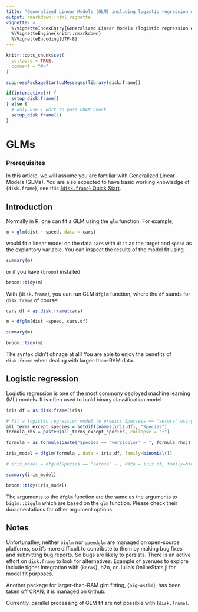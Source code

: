 ```yaml
---
title: "Generalized Linear Models (GLM) including logistic regression with disk.frame"
output: rmarkdown::html_vignette
vignette: >
  %\VignetteIndexEntry{Generalized Linear Models (logistic regression etc) with disk.frame}
  %\VignetteEngine{knitr::rmarkdown}
  %\VignetteEncoding{UTF-8}
---
```


```r
knitr::opts_chunk$set(
  collapse = TRUE,
  comment = "#>"
)
```

```r
suppressPackageStartupMessages(library(disk.frame))

if(interactive()) {
  setup_disk.frame() 
} else {
  # only use 1 work to pass CRAN check
  setup_disk.frame(1)
}

```

# GLMs

### Prerequisites
In this article, we will assume you are familiar with Generalized Linear Models (GLMs). You are also expected to have basic working knowledge of {`disk.frame`}, see this [{`disk.frame`} Quick Start](http://diskframe.com/articles/intro-disk-frame.html). 

## Introduction
Normally in R, one can fit a GLM using the `glm` function. For example,

```r
m = glm(dist ~ speed, data = cars)
```

would fit a linear model on the data `cars` with `dist` as the target and `speed` as the explantory variable. You can inspect the results of the model fit using

```r
summary(m)
```

or if you have {`broom`} installed

```r
broom::tidy(m)
```

With {`disk.frame`}, you can run GLM `dfglm` function, where the `df` stands for `disk.frame` of course!
```r
cars.df = as.disk.frame(cars)

m = dfglm(dist ~speed, cars.df)

summary(m)

broom::tidy(m)
```

The syntax didn't chnage at all! You are able to enjoy the benefits of `disk.frame` when dealing with larger-than-RAM data.

## Logistic regression
Logistic regression is one of the most commony deployed machine learning (ML) models. It is often used to build binary classification model

```r
iris.df = as.disk.frame(iris)

# fit a logistic regression model to predict Speciess == "setosa" using all variables
all_terms_except_species = setdiff(names(iris.df), "Species")
formula_rhs = paste0(all_terms_except_species, collapse = "+")

formula = as.formula(paste("Species == 'versicolor' ~ ", formula_rhs))

iris_model = dfglm(formula , data = iris.df, family=binomial())

# iris_model = dfglm(Species == "setosa" ~ , data = iris.df, family=binomial())

summary(iris_model)

broom::tidy(iris_model)
```

The arguments to the `dfglm` function are the same as the arguments to `biglm::bigglm` which are based on the `glm` function. Please check their documentations for other argument options.

## Notes
Unfortunatley, neither `biglm` nor `speedglm` are managed on open-source platforms, so it's more difficult to contribute to them by making bug fixes and submitting bug reports. So bugs are likely to persists. There is an active effort on `disk.frame` to look for alternatives. Example of avenues to explore include tigher integration with {`keras`}, h2o, or Julia's OnlineStats.jl for model fit purposes.

Another package for larger-than-RAM glm fitting, {`bigFastlm`}, has been taken off CRAN, it is managed on Github.

Currently, parallel processing of GLM fit are not possible with {`disk.frame`}. 